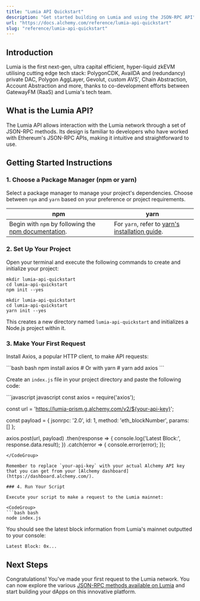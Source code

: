 ```yaml
---
title: "Lumia API Quickstart"
description: "Get started building on Lumia and using the JSON-RPC API"
url: "https://docs.alchemy.com/reference/lumia-api-quickstart"
slug: "reference/lumia-api-quickstart"
---
```


## Introduction

Lumia is the first next-gen, ultra capital efficient, hyper-liquid zkEVM utilising cutting edge tech stack: PolygonCDK, AvailDA and (redundancy) private DAC, Polygon AggLayer, Gevolut, custom AVS', Chain Abstraction, Account Abstraction and more, thanks to co-development efforts between GatewayFM (RaaS) and Lumia's tech team.

## What is the Lumia API?

The Lumia API allows interaction with the Lumia network through a set of JSON-RPC methods. Its design is familiar to developers who have worked with Ethereum's JSON-RPC APIs, making it intuitive and straightforward to use.

## Getting Started Instructions

### 1. Choose a Package Manager (npm or yarn)

Select a package manager to manage your project's dependencies. Choose between `npm` and `yarn` based on your preference or project requirements.

| npm                                                                                                                       | yarn                                                                                                |
| ------------------------------------------------------------------------------------------------------------------------- | --------------------------------------------------------------------------------------------------- |
| Begin with `npm` by following the [npm documentation](https://docs.npmjs.com/downloading-and-installing-node-js-and-npm). | For `yarn`, refer to [yarn's installation guide](https://classic.yarnpkg.com/lang/en/docs/install). |

### 2. Set Up Your Project

Open your terminal and execute the following commands to create and initialize your project:

```shell
mkdir lumia-api-quickstart
cd lumia-api-quickstart
npm init --yes
```

```shell
mkdir lumia-api-quickstart
cd lumia-api-quickstart
yarn init --yes
```

This creates a new directory named `lumia-api-quickstart` and initializes a Node.js project within it.

### 3. Make Your First Request

Install Axios, a popular HTTP client, to make API requests:

<CodeGroup>
  ```bash bash
  npm install axios
  # Or with yarn
  # yarn add axios
  ```
</CodeGroup>

Create an `index.js` file in your project directory and paste the following code:

<CodeGroup>
  ```javascript javascript
  const axios = require('axios');

  const url = 'https://lumia-prism.g.alchemy.com/v2/${your-api-key}';

  const payload = {
    jsonrpc: '2.0',
    id: 1,
    method: 'eth_blockNumber',
    params: []
  };

  axios.post(url, payload)
    .then(response => {
      console.log('Latest Block:', response.data.result);
    })
    .catch(error => {
      console.error(error);
    });
  ```
</CodeGroup>

Remember to replace `your-api-key` with your actual Alchemy API key that you can get from your [Alchemy dashboard](https://dashboard.alchemy.com/).

### 4. Run Your Script

Execute your script to make a request to the Lumia mainnet:

<CodeGroup>
  ```bash bash
  node index.js
  ```
</CodeGroup>

You should see the latest block information from Lumia's mainnet outputted to your console:

```shell
Latest Block: 0x...
```

## Next Steps

Congratulations! You've made your first request to the Lumia network. You can now explore the various [JSON-RPC methods available on Lumia](/reference/lumia-api-endpoints) and start building your dApps on this innovative platform.
